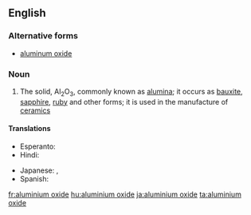 ==English==

===Alternative forms===
* [[aluminum oxide]]

===Noun===
{{wikipedia}}
{{en-noun|-}}

# {{lb|en|inorganic compound}} The solid, Al<sub>2</sub>O<sub>3</sub>, commonly known as [[alumina]]; it occurs as [[bauxite]], [[sapphire]], [[ruby]] and other forms; it is used in the manufacture of [[ceramic]]s

====Translations====
{{trans-top|alumina, Al<sub>2</sub>O<sub>3</sub>}}
* Esperanto: {{t|eo|aluminia oksido}}
* Hindi: {{t|hi|स्फट्यातु जारेय|tr=sfatyaatu jaarey|sc=Deva}}
{{trans-mid}}
* Japanese: {{t|ja|酸化アルミニウム|tr=sankaaruminiumu}}, {{t+|ja|アルミナ|tr=arumina}}
* Spanish: {{t|es|óxido de aluminio|m}}
{{trans-bottom}}

[[fr:aluminium oxide]]
[[hu:aluminium oxide]]
[[ja:aluminium oxide]]
[[ta:aluminium oxide]]